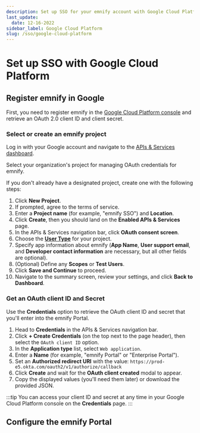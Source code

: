 ```yaml
---
description: Set up SSO for your emnify account with Google Cloud Platform
last_update: 
  date: 12-16-2022
sidebar_label: Google Cloud Platform
slug: /sso/google-cloud-platform
---
```


# Set up SSO with Google Cloud Platform


<GuideIntroductionPartial
  provider="Google Cloud Platform"
  prereq="A Google account that's a user within a Google Cloud Platform organization"
  platform="Google"
/>

## Register emnify in Google

First, you need to register emnify in the [Google Cloud Platform console](https://console.developers.google.com/) and retrieve an OAuth 2.0 client ID and client secret.

### Select or create an emnify project

Log in with your Google account and navigate to the [APIs & Services dashboard](https://console.developers.google.com/apis/dashboard).

Select your organization's project for managing OAuth credentials for emnify.

If you don't already have a designated project, create one with the following steps:

1. Click **New Project**.
1. If prompted, agree to the terms of service.
1. Enter a **Project name** (for example, "emnify SSO") and **Location**.
1. Click **Create**, then you should land on the **Enabled APIs & Services** page.
1. In the APIs & Services navigation bar, click **OAuth consent screen**.
1. Choose the [**User Type**](https://support.google.com/cloud/answer/10311615#user-type) for your project.
1. Specify app information about emnify (**App Name**, **User support email**, and **Developer contact information** are necessary, but all other fields are optional).
1. (Optional) Define any **Scopes** or **Test Users**.
1. Click **Save and Continue** to proceed.
1. Navigate to the summary screen, review your settings, and click **Back to Dashboard**.

### Get an OAuth client ID and Secret

Use the **Credentials** option to retrieve the OAuth client ID and secret that you'll enter into the emnify Portal.

1. Head to **Credentials** in the APIs & Services navigation bar.
1. Click **+ Create Credentials** (on the top next to the page header), then select the `OAuth client ID` option.
1. In the **Application type** list, select `Web application`.
1. Enter a **Name** (for example, "emnify Portal" or "Enterprise Portal").
1. Set an **Authorized redirect URI** with the value: `https://prod-e5.okta.com/oauth2/v1/authorize/callback`
1. Click **Create** and wait for the **OAuth client created** modal to appear.
1. Copy the displayed values (you'll need them later) or download the provided JSON.

:::tip
You can access your client ID and secret at any time in your Google Cloud Platform console on the **Credentials** page.
:::

## Configure the emnify Portal

<PortalConfigurationPartial provider="Google" />
